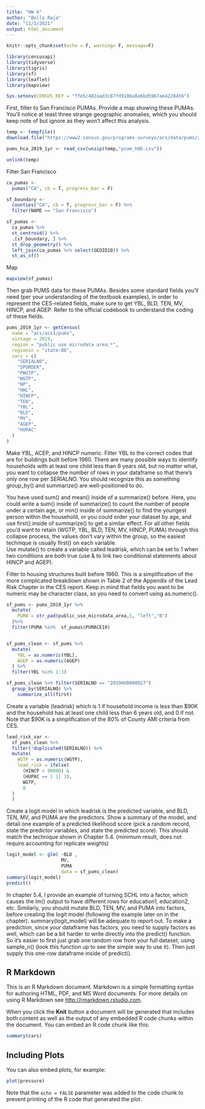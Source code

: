```yaml
---
title: "HW 6"
author: "Bella Raja"
date: "11/1/2021"
output: html_document
---
```


```r
knitr::opts_chunk$set(echo = F, warning= F, message=F)
```

```r
library(censusapi)
library(tidyverse)
library(tigris)
library(sf)
library(leaflet)
library(mapview)

Sys.setenv(CENSUS_KEY = "ffe5c482aad3c87fd918ba8a6bd5967ae4228456")

```


First, filter to San Francisco PUMAs. Provide a map showing these PUMAs. You’ll notice at least three strange geographic anomalies, which you should keep note of but ignore as they won’t affect this analysis.
```r
temp <- tempfile()
download.file("https://www2.census.gov/programs-surveys/acs/data/pums/2019/1-Year/csv_hca.zip",destfile = temp)

pums_hca_2019_1yr <- read_csv(unzip(temp,"psam_h06.csv"))

unlink(temp)
```

Filter San Francisco
```r
ca_pumas <-
  pumas("CA", cb = T, progress_bar = F)

sf_boundary <-
  counties("CA", cb = T, progress_bar = F) %>%
  filter(NAME == "San Francisco")

sf_pumas <-
  ca_pumas %>% 
  st_centroid() %>% 
  .[sf_boundary, ] %>% 
  st_drop_geometry() %>% 
  left_join(ca_pumas %>% select(GEOID10)) %>% 
  st_as_sf()
```


Map
```r
mapview(sf_pumas)
```
Then grab PUMS data for these PUMAs. Besides some standard fields you’ll need (per your understanding of the textbook examples), in order to represent the CES-related fields, make sure to get YBL, BLD, TEN, MV, HINCP, and AGEP. Refer to the official codebook to understand the coding of these fields. 

```r

pums_2019_1yr <- getCensus(
  name = "acs/acs1/pums",
  vintage = 2019,
  region = "public use microdata area:*", 
  regionin = "state:06",
  vars = c(
    "SERIALNO",
    "SPORDER",
    "PWGTP",
    "WGTP",
    "NP",
    "HHL",
    "HINCP",
    "TEN",
    "YBL", 
    "BLD",  
    "MV",
    "AGEP",
    "HUPAC"
  )
)
```
Make YBL, ACEP, and HINCP numeric.
Filter YBL to the correct codes that are for buildings built before 1960.
There are many possible ways to identify households with at least one child less than 6 years old, but no matter what, you want to collapse the number of rows in your dataframe so that there’s only one row per SERIALNO. You should recognize this as something group_by() and summarize() are well-positioned to do. 

You have used sum() and mean() inside of a summarize() before. Here, you could write a sum() inside of summarize() to count the number of people under a certain age, or min() inside of summarize() to find the youngest person within the household, or you could order your dataset by age, and use first() inside of summarize() to get a similar effect. For all other fields you’d want to retain (WGTP, YBL, BLD, TEN, MV, HINCP, PUMA) through this collapse process, the values don’t vary within the group, so the easiest technique is usually first() on each variable.  
Use mutate() to create a variable called leadrisk, which can be set to 1 when two conditions are both true (use & to link two conditional statements about HINCP and AGEP).


Filter to housing structures built before 1960. This is a simplification of the more complicated breakdown shown in Table 2 of the Appendix of the Lead Risk Chapter in the CES report. 
Keep in mind that fields you want to be numeric may be character class, so you need to convert using as.numeric().
```r
sf_pums <- pums_2019_1yr %>% 
  mutate(
    PUMA = str_pad(public_use_microdata_area,5, "left","0")
  )%>% 
  filter(PUMA %in%  sf_pumas$PUMACE10)


sf_pums_clean <- sf_pums %>%
  mutate(
    YBL = as.numeric(YBL),
    AGEP = as.numeric(AGEP)
  ) %>% 
  filter(YBL %in% 1:3)

```

```r
sf_pums_clean %>% filter(SERIALNO == "2019HU0000927")
  group_by(SERIALNO) %>%
    summarize_all(first)
```


Create a variable (leadrisk) which is 1 if household income is less than $90K and the household has at least one child less than 6 years old, and 0 if not. Note that $90K is a simplification of the 80% of County AMI criteria from CES.

```r
lead_risk_var <- 
  sf_pums_clean %>% 
  filter(!duplicated(SERIALNO)) %>% 
  mutate(
    WGTP = as.numeric(WGTP),
    lead_risk = ifelse(
      (HINCP < 90000) &
      (HUPAC == 1 || 3),
      WGTP,
      0
  ) 
  )
```

Create a logit model in which leadrisk is the predicted variable, and BLD, TEN, MV, and PUMA are the predictors. Show a summary of the model, and detail one example of a predicted likelihood score (pick a random record, state the predictor variables, and state the predicted score). This should match the technique shown in Chapter 5.4. (minimum result, does not require accounting for replicate weights) 

```r
logit_model <- glm( ~BLD ,
                    MV, 
                    PUMA
                    data = sf_pums_clean)
summary(logit_model)
predict()
```
In chapter 5.4, I provide an example of turning SCHL into a factor, which causes the lm() output to have different rows for education1, education2, etc. Similarly, you should mutate BLD, TEN, MV, and PUMA into factors, before creating the logit model (following the example later on in the chapter). 
summary(logit_model) will be adequate to report out.
To make a prediction, since your dataframe has factors, you need to supply factors as well, which can be a bit harder to write directly into the predict() function. So it’s easier to first just grab one random row from your full dataset, using sample_n() (look this function up to see the simple way to use it). Then just supply this one-row dataframe inside of predict().

## R Markdown

This is an R Markdown document. Markdown is a simple formatting syntax for authoring HTML, PDF, and MS Word documents. For more details on using R Markdown see <http://rmarkdown.rstudio.com>.

When you click the **Knit** button a document will be generated that includes both content as well as the output of any embedded R code chunks within the document. You can embed an R code chunk like this:

```r
summary(cars)
```

## Including Plots

You can also embed plots, for example:

```r
plot(pressure)
```

Note that the `echo = FALSE` parameter was added to the code chunk to prevent printing of the R code that generated the plot.
